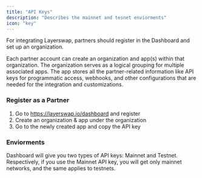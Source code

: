 ```yaml
---
title: "API Keys"
description: "Describes the mainnet and tesnet enviorments"
icon: "key"
---
```


For integrating Layerswap, partners should register in the Dashboard and set up an organization.

Each partner account can create an organization and app(s) within that organization. The organization serves as a logical grouping for multiple associated apps. The app stores all the partner-related information like API keys for programmatic access, webhooks, and other configurations that are needed for the integration and customizations.

### Register as a Partner

1. Go to https://layerswap.io/dashboard and register
2. Create an organization & app under the organization
3. Go to the newly created app and copy the API key

### Enviorments

Dashboard will give you two types of API keys: Mainnet and Testnet. Respectively, if you use the Mainnet API key, you will get only mainnet networks, and the same applies to testnets.